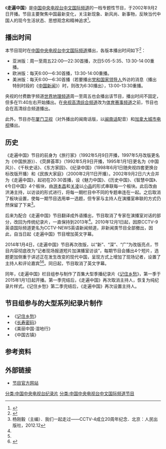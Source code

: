{{电视节目信息框
| 名称       = 走遍中国
| 英文名称 = Around China/Across China/Go Around China
| 图片       = [[File:走遍中国.JPG|250px]]
| 图说       = 《走遍中国》片头
| 类型       = 专题性节目
| 字幕       =  简体中文、英文（2010年底－2013年、2016年至今）
| 国家       = {{CHNML}}
| 语言       = [[汉语普通话|汉语普通话]]
| 季数      =
| 集数       = 
| 外景       = 中国大陆各地区
| 每集长     = 30分钟
| 频道      = [[中国中央电视台中文国际频道|中国中央电视台中文国际频道]]
| 视频制式   = [[SDTV|SDTV]]（[[576i|576i]]）、[[HDTV|HDTV]]（[[1080i|1080i]]，限亚洲版）
| 音频制式  = 立体声
|开始=2002年9月2日
|结束=至今
|播出国家   = 全球
| 制作公司   =[[中国中央电视台|中国中央电视台]]
| 官方网站   = http://cctv.cntv.cn/lm/zoubianzhongguo/index.shtml
}}
《'''走遍中国'''》是[[中国中央电视台中文国际频道|中国中央电视台中文国际频道]]的一档专题性节目，于2002年9月2日开播。节目主要聚焦中国最新变化，关注新现象、新风尚、新事物，反映当代中国人的现今生活状态、思想观念和精神追求<ref name="简介">{{cite news |title=《走遍中国》栏目简介 |url=http://news.cntv.cn/2013/12/30/ARTI1388367353447537.shtml |publisher=央视网 |date=2013年12月30日 |accessdate=2015年12月6日 |archive-date=2019年12月19日 |archive-url=https://web.archive.org/web/20191219145831/http://news.cntv.cn/2013/12/30/ARTI1388367353447537.shtml |dead-url=no }}</ref>。

==播出时间==
{{Note24hUTC+8}}
本节目现时在[[中国中央电视台中文国际频道|中国中央电视台中文国际频道]]播出，各版本播出时间如下<ref name="节目时间表">{{cite news|title=央视节目时间表|url=http://tv.cntv.cn/epg|publisher=央视网|date=|accessdate=2015年10月12日|archive-date=2015年2月17日|archive-url=https://web.archive.org/web/20150217022829/http://tv.cntv.cn/epg|dead-url=no}}</ref>：
*亚洲版：周一至周五22:00—22:30首播，次日5:05-5:35、13:30-14:00重播。
*欧洲版：每天6:00—6:30首播，13:30-14:00重播。
*美洲版：每天6:00—6:30首播（若要播出[[党和国家领导人|党和国家领导人]]外访的消息（播出特别时段的《[[中國新聞_(中國中央電視台節目)|中国新闻]]》）时，则改为6:30播出），13:00-13:30重播。

央视的付费数字频道[[中国中央电视台世界地理频道|世界地理频道]]周一至周五也会播出该节目，播出时间不固定，但多在11:40左右开始播出。在[[中国中央电视台高清综合频道|央视高清综合频道]]改为[[中国中央电视台体育赛事频道|体育赛事频道]]之前，节目也会在高清综合频道播出。

此外，节目亦在[[厦门卫视|厦门卫视]]（对外播出的闽南话版，以[[闽南话|闽南话]]配音）和[[加拿大|加拿大]][[城市电视|城市电视]]播出。

==历史==
《走遍中国》节目的前身为《旅行家》（1992年5月9日开播，1997年5月改版更名为《中国旅游》）、《荧屏荟萃》（1992年5月9日开播，1995年1月1日更名为《中国风》）、《千秋史话》、《东方家园》、《纪录中国》（1998年6月1日随央视四套更换台标改版开播）和《民族大家庭》（2000年2月11日开播）。2002年9月2日六大合并为《走遍中国》，起初在20:30首播，设《魅力中国》、《历史中国》、《智慧中国》、《今日中国》4个板块，由[[游本昌|游本昌]]和[[关凌|关凌]]以[[小品|小品]]的形式串联每一个板块。此后改由洪涛主持，以访谈的形式进行，将每一期栏目中不同的专题串连在一起。之后取消了板块设置，使每一期节目选用单一选题，但专家与主持人在演播室串联的方式仍然保留了下来<ref name="历史">杨刚毅（主编）．我们一起走过——CCTV-4成立20周年纪念．北京：人民出版社，2012.12</ref>。

后来为配合《走遍中国》节目翻译成外语播出，节目取消了专家在演播室对话的部分，改回为传统纪录片，一直保持到2013年<ref name="历史"/>。2010年12月1日起，因原CCTV-9英语国际频道更名为CCTV-NEWS英语新闻频道，非新闻类节目全部撤出，因此，自当日起《走遍中国》节目增加英文字幕。

2014年1月4日，《走遍中国》节目再次改版，以“新”、“深”、“广”为改版亮点，节目内容彻底改为“记者现场报道短片加演播室访谈”，每期节目会播出4个短片，选题更加侧重于讲述正在发生改变的现代中国，呈现方式上增加了现场记者，设置了主持人和评论嘉宾<ref name="简介"/><ref>{{cite news|title=《走遍中国》2014年改版观察|url=http://www.cnki.com.cn/Article/CJFDTotal-DSYI201507018.htm|publisher=《电视研究》 2015年07期|date=|accessdate=2015年12月6日|archive-date=2019年6月4日|archive-url=https://web.archive.org/web/20190604002140/http://www.cnki.com.cn/Article/CJFDTotal-DSYI201507018.htm|dead-url=no}}</ref>。同日起，节目取消了英文字幕。

同年，《走遍中国》栏目组参与制作了百集大型季播纪录片《[[记住乡愁|记住乡愁]]》，第一季于2015年1月1日起开播。第一季完结后，《走遍中国》再次取消主持人，恢复为纯纪录片样式。《记住乡愁》第二季完结后，《走遍中国》再次设置主持人。

==节目组参与的大型系列纪录片制作==
*《[[记住乡愁|记住乡愁]]》  
*《[[长寿密码|长寿密码]]》
*《美丽中国·湿地行》
*《中国古镇》

==参考资料==
{{Reflist}}

==外部链接==
*[http://cctv.cntv.cn/lm/zoubianzhongguo/index.shtml 节目官方网站] {{Wayback|url=http://cctv.cntv.cn/lm/zoubianzhongguo/index.shtml |date=20200506024017 }}

[[分类:中国中央电视台纪录片|分类:中国中央电视台纪录片]]
[[分类:中国中央电视台中文国际频道节目|分类:中国中央电视台中文国际频道节目]]